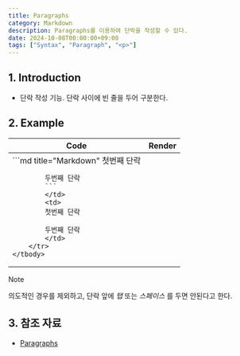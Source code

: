 ```yaml
---
title: Paragraphs
category: Markdown
description: Paragraphs를 이용하여 단락을 작성할 수 있다.
date: 2024-10-08T00:00:00+09:00
tags: ["Syntax", "Paragraph", "<p>"]
---
```


## 1. Introduction

- 단락 작성 기능. 단락 사이에 빈 줄을 두어 구분한다.

## 2. Example

<table>
    <thead>
        <tr>
            <th>Code</th>
            <th>Render</th>
        </tr>
    </thead>
    <tbody>
        <tr>
            <td>
            ```md title="Markdown"
            첫번째 단락

            두번째 단락
            ```
            </td>
            <td>
            첫번째 단락

            두번째 단락
            </td>
        </tr>
    </tbody>
</table>

> [!NOTE]
> 의도적인 경우를 제외하고, 단락 앞에 _탭_ 또는 _스페이스_ 를 두면 안된다고 한다.

## 3. 참조 자료

- [Paragraphs](https://www.markdownguide.org/basic-syntax/#paragraphs-1)
